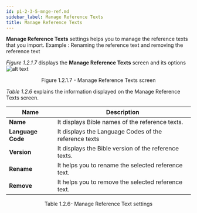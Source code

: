 ```yaml
---
id: p1-2-3-5-mnge-ref.md
sidebar_label: Manage Reference Texts
title: Manage Reference Texts
---
```


**Manage Reference Texts** settings helps you to manage the reference texts that you import.
Example : Renaming the reference text and removing the reference text

_Figure 1.2.1.7_ displays the **Manage Reference Texts** screen and its options
![alt text](../../../../../../static/AutographaLiveImages/Getting_Started/manage-reference-texts-fig-1.2.1.7.jpg 'Manage Reference Texts screen')

<div align='center' style={{ fontStyle: 'Italic' }}
>Figure 1.2.1.7 - Manage Reference Texts screen</div>

_Table 1.2.6_ explains the information displayed on the Manage Reference Texts screen.

| Name              | Description                                           |
| ----------------- | ----------------------------------------------------- |
| **Name**          | It displays Bible names of the reference texts.       |
| **Language Code** | It displays the Language Codes of the reference texts |
| **Version**       | It displays the Bible version of the reference texts. |
| **Rename**        | It helps you to rename the selected reference text.   |
| **Remove**        | It helps you to remove the selected reference text.   |

<div align='center' style={{ fontStyle: 'Italic' }}
>Table 1.2.6- Manage Reference Text settings</div>
